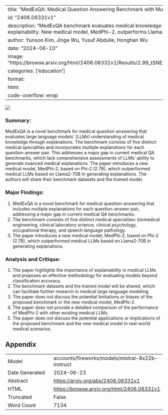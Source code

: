 
---
title: "MedExQA: Medical Question Answering Benchmark with Multiple Explanations"
id: "2406.06331v1"
description: "MedExQA benchmark evaluates medical knowledge in LLMs via explanations, highlighting the need for explainability. New medical model, MedPhi-2, outperforms Llama2-based models in generating explanations."
author: Yunsoo Kim, Jinge Wu, Yusuf Abdulle, Honghan Wu
date: "2024-06-10"
image: "https://browse.arxiv.org/html/2406.06331v1/Results/2.99_tSNE_3D_MedExQa_Questions_Answers_Explanations.png"
categories: ['education']
format:
  html:
    code-overflow: wrap
---

![](https://browse.arxiv.org/html/2406.06331v1/Results/2.99_tSNE_3D_MedExQa_Questions_Answers_Explanations.png)

### Summary:

MedExQA is a novel benchmark for medical question-answering that evaluates large language models' (LLMs) understanding of medical knowledge through explanations. The benchmark consists of five distinct medical specialties and incorporates multiple explanations for each question-answer pair. This addresses a major gap in current medical QA benchmarks, which lack comprehensive assessments of LLMs' ability to generate nuanced medical explanations. The paper introduces a new medical model, MedPhi-2, based on Phi-2 (2.7B), which outperformed medical LLMs based on Llama2-70B in generating explanations. The authors will share their benchmark datasets and the trained model.

### Major Findings:

1. MedExQA is a novel benchmark for medical question-answering that includes multiple explanations for each question-answer pair, addressing a major gap in current medical QA benchmarks.
2. The benchmark consists of five distinct medical specialties: biomedical engineering, clinical laboratory science, clinical psychology, occupational therapy, and speech language pathology.
3. The paper introduces a new medical model, MedPhi-2, based on Phi-2 (2.7B), which outperformed medical LLMs based on Llama2-70B in generating explanations.

### Analysis and Critique:

1. The paper highlights the importance of explainability in medical LLMs and proposes an effective methodology for evaluating models beyond classification accuracy.
2. The benchmark datasets and the trained model will be shared, which can facilitate further research in medical large language modeling.
3. The paper does not discuss the potential limitations or biases of the proposed benchmark or the new medical model, MedPhi-2.
4. The paper does not provide a detailed comparison of the performance of MedPhi-2 with other existing medical LLMs.
5. The paper does not discuss the potential applications or implications of the proposed benchmark and the new medical model in real-world medical scenarios.

## Appendix

|          |          |
|----------|----------|
| Model     | accounts/fireworks/models/mixtral-8x22b-instruct       |
| Date Generated     | 2024-06-23       |
| Abstract | [https://arxiv.org/abs/2406.06331v1](https://arxiv.org/abs/2406.06331v1)        |
| HTML     | [https://browse.arxiv.org/html/2406.06331v1](https://browse.arxiv.org/html/2406.06331v1)       |
| Truncated       | False       |
| Word Count       | 7134       |